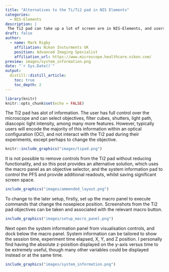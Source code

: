 ```yaml
---
title: "Alternatives to the Ti/Ti2 pad in NIS Elements"
categories:
  - NIS-Elements
description: |
 The Ti2 pad can take up a lot of screen are in NIS-Elements, and users generally only use it to select the objective and turn on the perfect focus system. Here we show an alternative that provides more useful information to the user, and takes up less screen space.
draft: false
author:
  - name: Mark Rigby 
    affiliation: Nikon Insturments UK
    position: Advanced Imaging Specialist
    affiliation_url: https://www.microscope.healthcare.nikon.com/
preview: images/system_information.png
date: "`r Sys.Date()`"
output:
  distill::distill_article:
    toc: true
    toc_depth: 2
---
```


```r

library(knitr)
knitr::opts_chunk$set(echo = FALSE)

```


The Ti2 pad has alot of information. The user has full control over the microscope and can select objectives, filter cubes, shutters, light path, diascopic light intensity, among many more features. However, typically users will encode the majority of this information within an optical configuration (OC), and not interact with the Ti2 pad during their experiments, except perhaps to change the objective.  

```r

knitr::include_graphics("images/tipad.png")

```


It is not possible to remove controls from the Ti2 pad without reducing functionality, and so this post provides an alternative solution, which uses the macro panel as an objective selector, and the system information pad to control the PFS and provide additional readouts, whilst saving significant screen space. 


```r

include_graphics("images/ammended_layout.png")

```


To change to the later setup, firstly, set up the macro panel to execute commands that change the nosepiece position. Screenshots from the Ti2 pad objectives can be taken and associated with the relevant macro button.

```r

include_graphics("images/setup_macro_panel.png")

```


Next open the system information panel from visualisation controls, and dock below the macro panel. System information can be tailored to show the session time, experiment time elapsed, X, Y, and Z position. I personally find having the absolute z-poisition displayed on the y-axis versus time to be extremely useful, though many other variables could be displayed instead or at the same time.


```r

include_graphics("images/system_information.png")

```









